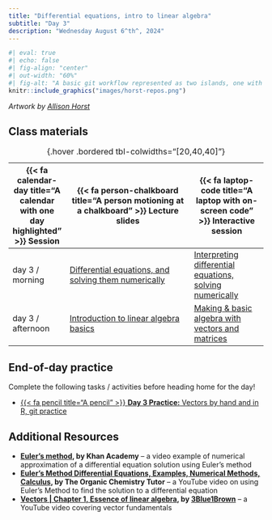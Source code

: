 ```yaml
---
title: "Differential equations, intro to linear algebra"
subtitle: "Day 3"
description: "Wednesday August 6^th^, 2024"
---
```


```r
#| eval: true 
#| echo: false
#| fig-align: "center"
#| out-width: "60%" 
#| fig-alt: "A basic git workflow represented as two islands, one with 'local repo' and 'working directory', and another with 'remote repo.' Bunnies move file boxes from the working directory to the staging area, then with Commit move them to the local repo. Bunnies in rowboats move changes from the local repo to the remote repo (labeled 'PUSH') and from the remote repo to the working directory (labeled 'PULL')."
knitr::include_graphics("images/horst-repos.png")
```

:::{.gray-text .center-text}
*Artwork by [Allison Horst](https://allisonhorst.com/)*
:::

## Class materials

| {{< fa calendar-day title="A calendar with one day highlighted" >}} Session  | {{< fa person-chalkboard title="A person motioning at a chalkboard" >}} Lecture slides  |  {{< fa laptop-code title="A laptop with on-screen code" >}} Interactive session |
|-------------------|-----------------------------------------------------------------------------------------------------------------------------------------------------|----------------------------------------------------------------------------------|
| day 3 / morning   | [Differential equations, and solving them numerically](slides/day3.1-slides.qmd){target="_blank"} | [Interpreting differential equations, solving numerically](interactive-sessions/interactive-session-3a.qmd) |
| day 3 / afternoon | [Introduction to linear algebra basics](slides/day3.2-slides.qmd){target="_blank"} | [Making & basic algebra with vectors and matrices](interactive-sessions/interactive-session-3b.qmd) |
: {.hover .bordered tbl-colwidths="[20,40,40]"} 

## End-of-day practice

Complete the following tasks / activities before heading home for the day!

- [{{< fa pencil title="A pencil" >}} **Day 3 Practice:** Vectors by hand and in R, git practice](eod-practice/eod-day3.qmd)

## Additional Resources

- **[Euler's method](https://www.khanacademy.org/math/ap-calculus-bc/bc-differential-equations-new/bc-7-5/v/eulers-method), by Khan Academy** -- a video example of numerical approximation of a differential equation solution using Euler's method
- **[Euler's Method Differential Equations, Examples, Numerical Methods, Calculus](https://www.youtube.com/watch?v=ukNbG7muKho), by The Organic Chemistry Tutor** -- a YouTube video on using Euler's Method to find the solution to a differential equation
- **[Vectors | Chapter 1, Essence of linear algebra](https://www.youtube.com/watch?v=fNk_zzaMoSs&list=PLZHQObOWTQDPD3MizzM2xVFitgF8hE_ab&index=2), by [3Blue1Brown](https://www.youtube.com/@3blue1brown)** -- a YouTube video covering vector fundamentals



